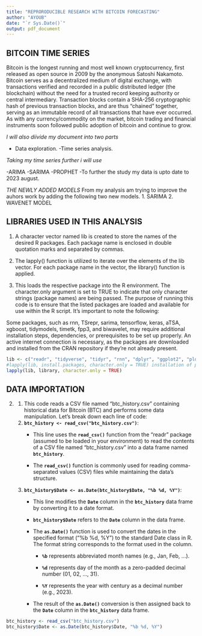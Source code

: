 ```yaml
---
title: "REPRORODUCIBLE RESEARCH WITH BITCOIN FORECASTING"
author: "AYOUB"
date: "`r Sys.Date()`"
output: pdf_document
---
```


## BITCOIN TIME SERIES


Bitcoin is the longest running and most well known cryptocurrency, first released as open source in 2009 by the anonymous Satoshi Nakamoto. Bitcoin serves as a decentralized medium of digital exchange, with transactions verified and recorded in a public distributed ledger (the blockchain) without the need for a trusted record keeping authority or central intermediary. Transaction blocks contain a SHA-256 cryptographic hash of previous transaction blocks, and are thus "chained" together, serving as an immutable record of all transactions that have ever occurred. As with any currency/commodity on the market, bitcoin trading and financial instruments soon followed public adoption of bitcoin and continue to grow.

*I will also diivide my document into two parts*

-   Data exploration. -Time series analysis.

*Taking my time series further i will use*

-ARIMA -SARIMA -PROPHET -To further the study my data is upto date to 2023 august.

*THE NEWLY ADDED MODELS* From my analysis am trying to improve the auhors work by adding the following two new models. 1. SARIMA 2. WAVENET MODEL


## LIBRARIES USED IN THIS ANALYSIS

1.  A character vector named lib is created to store the names of the desired R packages. Each package name is enclosed in double quotation marks and separated by commas.

2.  The lapply() function is utilized to iterate over the elements of the lib vector. For each package name in the vector, the library() function is applied.

3.  This loads the respective package into the R environment. The character.only argument is set to TRUE to indicate that only character strings (package names) are being passed. The purpose of running this code is to ensure that the listed packages are loaded and available for use within the R script. It's important to note the following:

Some packages, such as rnn, TSrepr, sarima, tensorflow, keras, aTSA, xgboost, tidymodels, timetk, fpp3, and biwavelet, may require additional installation steps, dependencies, or prerequisites to be set up properly. An active internet connection is necessary, as the packages are downloaded and installed from the CRAN repository if they're not already present.

```r
lib <- c("readr", "tidyverse", "tidyr", "rnn", "dplyr", "ggplot2", "plotly", "gganimate", "TSrepr", "sarima", "tensorflow", "keras","forecast","aTSA","xgboost","tidymodels","timetk","fpp3","biwavelet")
#lapply(lib, install.packages, character.only = TRUE) installation of packages if you lack them
lapply(lib, library, character.only = TRUE)
```

## DATA IMPORTATION

2.  <div>

    1.  This code reads a CSV file named "btc_history.csv" containing historical data for Bitcoin (BTC) and performs some data manipulation. Let's break down each line of code:
    2.  **`btc_history <- read_csv("btc_history.csv")`**:
        -   This line uses the **`read_csv()`** function from the "readr" package (assumed to be loaded in your environment) to read the contents of a CSV file named "btc_history.csv" into a data frame named **`btc_history`**.

        -   The **`read_csv()`** function is commonly used for reading comma-separated values (CSV) files while maintaining the data's structure.
    3.  **`btc_history$Date <- as.Date(btc_history$Date, "%b %d, %Y")`**:
        -   This line modifies the **`Date`** column in the **`btc_history`** data frame by converting it to a date format.

        -   **`btc_history$Date`** refers to the **`Date`** column in the data frame.

        -   The **`as.Date()`** function is used to convert the dates in the specified format ("%b %d, %Y") to the standard Date class in R. The format string corresponds to the format used in the column.

            -   **`%b`** represents abbreviated month names (e.g., Jan, Feb, \...).

            -   **`%d`** represents day of the month as a zero-padded decimal number (01, 02, \..., 31).

            -   **`%Y`** represents the year with century as a decimal number (e.g., 2023).

        -   The result of the **`as.Date()`** conversion is then assigned back to the **`Date`** column in the **`btc_history`** data frame.

    </div>

```r
btc_history <- read_csv("btc_history.csv")
btc_history$Date <- as.Date(btc_history$Date, "%b %d, %Y")
```
